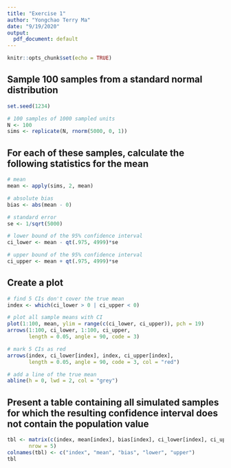 ```yaml
---
title: "Exercise 1"
author: "Yongchao Terry Ma"
date: "9/19/2020"
output:
  pdf_document: default
---
```


```r
knitr::opts_chunk$set(echo = TRUE)
```

## Sample 100 samples from a standard normal distribution
```r
set.seed(1234)

# 100 samples of 1000 sampled units
N <- 100
sims <- replicate(N, rnorm(5000, 0, 1))
```

## For each of these samples, calculate the following statistics for the mean
```r
# mean
mean <- apply(sims, 2, mean)

# absolute bias
bias <- abs(mean - 0)

# standard error
se <- 1/sqrt(5000)

# lower bound of the 95% confidence interval
ci_lower <- mean - qt(.975, 4999)*se

# upper bound of the 95% confidence interval
ci_upper <- mean + qt(.975, 4999)*se
```

## Create a plot
```r
# find 5 CIs don't cover the true mean
index <- which(ci_lower > 0 | ci_upper < 0)

# plot all sample means with CI
plot(1:100, mean, ylim = range(c(ci_lower, ci_upper)), pch = 19)
arrows(1:100, ci_lower, 1:100, ci_upper, 
       length = 0.05, angle = 90, code = 3)

# mark 5 CIs as red
arrows(index, ci_lower[index], index, ci_upper[index], 
       length = 0.05, angle = 90, code = 3, col = "red")

# add a line of the true mean
abline(h = 0, lwd = 2, col = "grey")
```

## Present a table containing all simulated samples for which the resulting confidence interval does not contain the population value
```r
tbl <- matrix(c(index, mean[index], bias[index], ci_lower[index], ci_upper[index]), 
       nrow = 5)
colnames(tbl) <- c("index", "mean", "bias", "lower", "upper")
tbl
```

